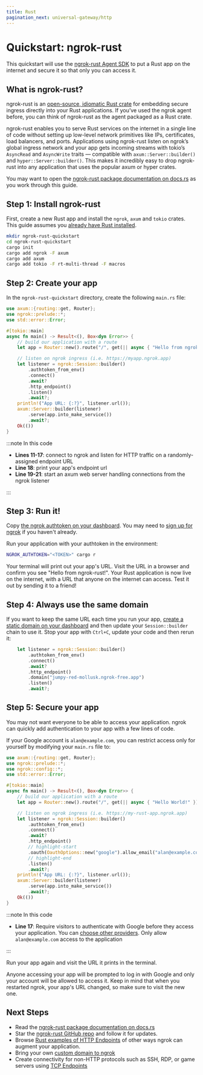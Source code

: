 ```yaml
---
title: Rust
pagination_next: universal-gateway/http
---
```


# Quickstart: ngrok-rust

This quickstart will use the [ngrok-rust Agent SDK](/agent-sdks/) to put a Rust
app on the internet and secure it so that only you can access it.

## What is ngrok-rust?

ngrok-rust is an [open-source, idiomatic Rust
crate](https://github.com/ngrok/ngrok-rust) for embedding secure ingress
directly into your Rust applications. If you’ve used the ngrok agent before,
you can think of ngrok-rust as the agent packaged as a Rust crate.

ngrok-rust enables you to serve Rust services on the internet in a single line
of code without setting up low-level network primitives like IPs, certificates,
load balancers, and ports. Applications using ngrok-rust listen on ngrok’s
global ingress network and your app gets incoming streams with tokio’s
`AsyncRead` and `AsyncWrite` traits — compatible with
`axum::Server::builder()` and `hyper::Server::builder()`. This makes it
incredibly easy to drop ngrok-rust into any application that uses the popular
axum or hyper crates.

You may want to open the [ngrok-rust package documentation on
docs.rs](https://docs.rs/ngrok/latest/ngrok/) as you work through this guide.

## Step 1: Install ngrok-rust

First, create a new Rust app and install the `ngrok`, `axum` and `tokio`
crates. This guide assumes you [already have Rust
installed](https://www.rust-lang.org/tools/install).

```bash
mkdir ngrok-rust-quickstart
cd ngrok-rust-quickstart
cargo init
cargo add ngrok -F axum
cargo add axum
cargo add tokio -F rt-multi-thread -F macros
```

## Step 2: Create your app

In the `ngrok-rust-quickstart` directory, create the following `main.rs` file:

```rust showLineNumbers
use axum::{routing::get, Router};
use ngrok::prelude::*;
use std::error::Error;

#[tokio::main]
async fn main() -> Result<(), Box<dyn Error>> {
    // build our application with a route
    let app = Router::new().route("/", get(|| async { "Hello from ngrok-rust!" }));

    // listen on ngrok ingress (i.e. https://myapp.ngrok.app)
    let listener = ngrok::Session::builder()
        .authtoken_from_env()
        .connect()
        .await?
        .http_endpoint()
        .listen()
        .await?;
    println!("App URL: {:?}", listener.url());
    axum::Server::builder(listener)
        .serve(app.into_make_service())
        .await?;
    Ok(())
}
```

:::note In this code

- **Lines 11-17**: connect to ngrok and listen for HTTP traffic on a randomly-assigned endpoint URL
- **Line 18**: print your app's endpoint url
- **Line 19-21**: start an axum web server handling connections from the ngrok listener

:::

## Step 3: Run it!

Copy [the ngrok authtoken on your
dashboard](https://dashboard.ngrok.com/get-started/your-authtoken). You may
need to [sign up for ngrok](https://ngrok.com) if you haven't already.

Run your application with your authtoken in the environment:

```bash
NGROK_AUTHTOKEN="<TOKEN>" cargo r
```

Your terminal will print out your app's URL. Visit the URL in a browser and
confirm you see "Hello from ngrok-rust!". Your Rust application is now live on
the internet, with a URL that anyone on the internet can access. Test it out by
sending it to a friend!

## Step 4: Always use the same domain

If you want to keep the same URL each time you run your app, [create a static
domain on your dashboard](https://dashboard.ngrok.com/cloud-edge/domains) and
then update your `Session::builder` chain to use it. Stop your app with
`Ctrl+C`, update your code and then rerun it:

```rust showLineNumbers
    let listener = ngrok::Session::builder()
        .authtoken_from_env()
        .connect()
        .await?
        .http_endpoint()
        .domain("jumpy-red-mollusk.ngrok-free.app")
        .listen()
        .await?;
```

## Step 5: Secure your app

You may not want everyone to be able to access your application. ngrok can
quickly add authentication to your app with a few lines of code.

If your Google account is `alan@example.com`, you can restrict access only for
yourself by modifying your `main.rs` file to:

```rust showLineNumbers
use axum::{routing::get, Router};
use ngrok::prelude::*;
use ngrok::config::*;
use std::error::Error;

#[tokio::main]
async fn main() -> Result<(), Box<dyn Error>> {
    // build our application with a route
    let app = Router::new().route("/", get(|| async { "Hello World!" }));

    // listen on ngrok ingress (i.e. https://my-rust-app.ngrok.app)
    let listener = ngrok::Session::builder()
        .authtoken_from_env()
        .connect()
        .await?
        .http_endpoint()
        // highlight-start
        .oauth(OauthOptions::new("google").allow_email("alan@example.com"))
        // highlight-end
        .listen()
        .await?;
    println!("App URL: {:?}", listener.url());
    axum::Server::builder(listener)
        .serve(app.into_make_service())
        .await?;
    Ok(())
}
```

:::note In this code

- **Line 17**: Require visitors to authenticate with Google before they access your application. You can [choose other providers](/http/oauth/#supported-providers). Only allow `alan@example.com` access to the application

:::

Run your app again and visit the URL it prints in the terminal.

Anyone accessing your app will be prompted to log in with Google and only your
account will be allowed to access it. Keep in mind that when you restarted
ngrok, your app's URL changed, so make sure to visit the new one.

## Next Steps

- Read the [ngrok-rust package documentation on
  docs.rs](https://docs.rs/ngrok/latest/ngrok/)
- Star the [ngrok-rust GitHub repo](https://github.com/ngrok/ngrok-rust) and follow
  it for updates.
- Browse [Rust examples of HTTP Endpoints](/http/?cty=rust-sdk) of other ways ngrok can augment your application.
- Bring your own [custom domain to ngrok](/http/#bring-your-own-domain)
- Create connectivity for non-HTTP protocols such as SSH, RDP, or game servers using [TCP Endpoints](/tcp/?cty=rust-sdk)

